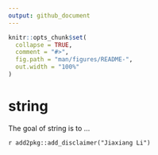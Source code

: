 ```yaml
---
output: github_document
---
```


<!-- README.md is generated from README.Rmd. Please edit that file -->

```r
knitr::opts_chunk$set(
  collapse = TRUE,
  comment = "#>",
  fig.path = "man/figures/README-",
  out.width = "100%"
)
```
# string

<!-- badges: start -->
<!-- badges: end -->

The goal of string is to ...

`r add2pkg::add_disclaimer("Jiaxiang Li")`
